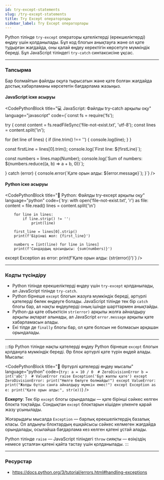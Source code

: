 ```yaml
---
id: try-except-statements
slug: /try-except-statements
title: Try Except операторлары
sidebar_label: Try Except операторлары
---
```




Python тілінде `try-except` операторы қателіктерді (ерекшеліктерді) өңдеу үшін қолданылады. Бұл код блогын анықтауға және ол қате тудырған жағдайда, оны қалай өңдеу керектігін көрсетуге мүмкіндік береді. Бұл JavaScript тіліндегі `try-catch` синтаксисіне ұқсас.

---

### Тапсырма

Бар болмайтын файлды оқуға тырысатын және қате болған жағдайда достық хабарламаны көрсететін бағдарлама жазыңыз.

#### JavaScript іске асыруы

<CodePythonBlock
  title="💻 JavaScript: Файлды try-catch арқылы оқу"
  language="javascript"
  code={`const fs = require('fs');

try {
  const content = fs.readFileSync('file-not-exist.txt', 'utf-8');
  const lines = content.split('\\n');
  
  for (let line of lines) {
    if (line.trim() !== '') {
      console.log(line);
    }
  }
  
  const firstLine = lines[0].trim();
  console.log(\`First line: \${firstLine}\`);
  
  const numbers = lines.map(Number);
  console.log(\`Sum of numbers: \${numbers.reduce((a, b) => a + b, 0)}\`);
  
} catch (error) {
  console.error(\`Қате орын алды: \${error.message}\`);
}`}
/>

#### Python іске асыруы

<CodePythonBlock
  title="🐍 Python: Файлды try-except арқылы оқу"
  language="python"
  code={`try:
    with open('file-not-exist.txt', 'r') as file:
        content = file.read()
        lines = content.split('\\n')
        
        for line in lines:
            if line.strip() != '':
                print(line)
        
        first_line = lines[0].strip()
        print(f'Бірінші жол: {first_line}')
        
        numbers = [int(line) for line in lines]
        print(f'Сандардың қосындысы: {sum(numbers)}')

except Exception as error:
    print(f'Қате орын алды: {str(error)}')`}
/>

---

### Кодты түсіндіру

- Python тілінде ерекшеліктерді өңдеу үшін `try-except` қолданылады, ал JavaScript тілінде `try-catch`.
- Python бірнеше `except` блогын жазуға мүмкіндік береді, әртүрлі қателерді бөлек өңдеуге болады. JavaScript тілінде тек бір `catch` блогы бар, ал нақты өңдеулерді оның ішінде шарттармен анықтайды.
- Python-да қате объектісін `str(error)` арқылы жолға айналдыру арқылы ақпарат алынады, ал JavaScript `error.message` арқылы қате хабарламасын алады.
- Екі тілде де `finally` блогы бар, ол қате болсын не болмасын әрқашан орындалады.

---

:::tip Python тілінде нақты қателерді өңдеу
Python бірнеше `except` блогын қолдануға мүмкіндік береді. Әр блок әртүрлі қате түрін өңдей алады. Мысалы:

<CodePythonBlock
  title="🧯 Әртүрлі қателерді өңдеу мысалы"
  language="python"
  code={`try:
    a = 10 / 0  # ZeroDivisionError
    b = int('abc')  # ValueError
    raise Exception('Бұл жалпы қате')
except ZeroDivisionError:
    print("Нөлге бөлуге болмайды!")
except ValueError:
    print("Жолды бүтін санға айналдыру мүмкін емес!")
except Exception as e:
    print("Қате орын алды:", str(e))`}
/>

**Ескерту**: Тек бір `except` блогы орындалады — қате бірінші сәйкес келген блокта тоқтайды. Сондықтан `except` блоктарын кішіден үлкенге қарай жазу ұсынылады.

Жоғарыдағы мысалда `Exception` — барлық ерекшеліктердің базалық класы. Ол алдыңғы блоктардың ешқайсысы сәйкес келмеген жағдайда орындалады, осылайша бағдарлама кез келген қатені ұстай алады.

Python тілінде `raise` — JavaScript тіліндегі `throw` сияқты — өзіңіздің немесе ұсталған қатені қайта тастау үшін қолданылады.
:::

---

### Ресурстар

- https://docs.python.org/3/tutorial/errors.html#handling-exceptions
